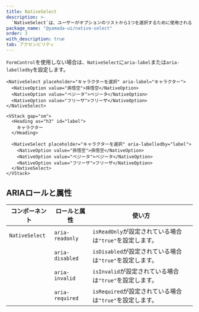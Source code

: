 ```yaml
---
title: NativeSelect
description: >-
  `NativeSelect`は、ユーザーがオプションのリストから1つを選択するために使用されるコンポーネントです。ブラウザ（ユーザーエージェント）によって提供されるネイティブなドロップダウンリストを表示します。
package_name: "@yamada-ui/native-select"
order: 3
with_description: true
tab: アクセシビリティ
---
```


`FormControl`を使用しない場合は、`NativeSelect`に`aria-label`または`aria-labelledby`を設定します。

```tsx live=false
<NativeSelect placeholder="キャラクターを選択" aria-label="キャラクター">
  <NativeOption value="孫悟空">孫悟空</NativeOption>
  <NativeOption value="ベジータ">ベジータ</NativeOption>
  <NativeOption value="フリーザ">フリーザ</NativeOption>
</NativeSelect>
```

```tsx live=false
<VStack gap="sm">
  <Heading as="h3" id="label">
    キャラクター
  </Heading>

  <NativeSelect placeholder="キャラクターを選択" aria-labelledby="label">
    <NativeOption value="孫悟空">孫悟空</NativeOption>
    <NativeOption value="ベジータ">ベジータ</NativeOption>
    <NativeOption value="フリーザ">フリーザ</NativeOption>
  </NativeSelect>
</VStack>
```

## ARIAロールと属性

| コンポーネント | ロールと属性    | 使い方                                                   |
| -------------- | --------------- | -------------------------------------------------------- |
| `NativeSelect` | `aria-readonly` | `isReadOnly`が設定されている場合は`"true"`を設定します。 |
|                | `aria-disabled` | `isDisabled`が設定されている場合は`"true"`を設定します。 |
|                | `aria-invalid`  | `isInvalid`が設定されている場合は`"true"`を設定します。  |
|                | `aria-required` | `isRequired`が設定されている場合は`"true"`を設定します。 |
